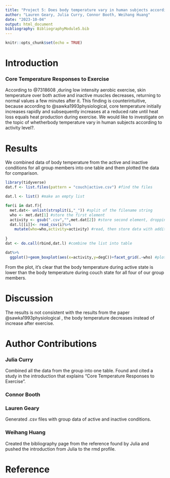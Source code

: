 ```yaml
---
title: "Project 5: Does body temperature vary in human subjects according to activity level?"
author: "Lauren Geary, Julia Curry, Connor Booth, Weihang Huang"
date: "2023-10-04"
output: html_document
bibliography: BibliographyModule5.bib
---
```


```r
knitr::opts_chunk$set(echo = TRUE)
```
# Introduction
### Core Temperature Responses to Exercise

According to @7318608 ,during low intensity aerobic exercise, skin temperature over both active and inactive muscles decreases, returning to normal values  a few minutes after it. This finding is counterintuitive, because according to @sawka1993physiological, core temperature initially increases rapidly and subsequently increases at a reduced rate until heat loss equals heat production during exercise. We would like to investigate on the topic of whetherbody temperature vary in human subjects according to activity level?.

# Results
We combined data of body temperature from the active and inactive conditions for all group members into one table and them plotted the data for comparison.

```r
library(tidyverse)
dat.f <- list.files(pattern = "couch|active.csv") #find the files

dat.l <- list() #make an empty list

for(i in dat.f){
  met.dat<- unlist(strsplit(i,"_")) #split of the filename string
  who <- met.dat[1] #store the first element
  activity <- gsub(".csv","",met.dat[2]) #store second element, dropping CSV with gsub()
  dat.l[[i]]<- read_csv(i)%>%
    mutate(who=who,activity=activity) #read, then store data with additional columns of metada in list as position unique to i
  
}
dat <- do.call(rbind,dat.l) #combine the list into table

dat%>%
  ggplot()+geom_boxplot(aes(x=activity,y=degC))+facet_grid(.~who) #plot to see what we get
```

From the plot, it's clear that the body temperature during active state is lower than the body temperature during couch state for all four of our group members.

# Discussion
The results is not consistent with the results from the paper @sawka1993physiological , the body temperature decreases instead of increase after exercise.

# Author Contributions

### Julia Curry 
Combined all the data from the group into one table. Found and cited a study in the introduction that explains "Core Temperature Responses to Exercise".

### Connor Booth

### Lauren Geary
Generated .csv files with group data of active and inactive conditions. 

### Weihang Huang
Created the bibliography page from the reference found by Julia and pushed the introduction from Julia to the rmd profile.


# Reference


